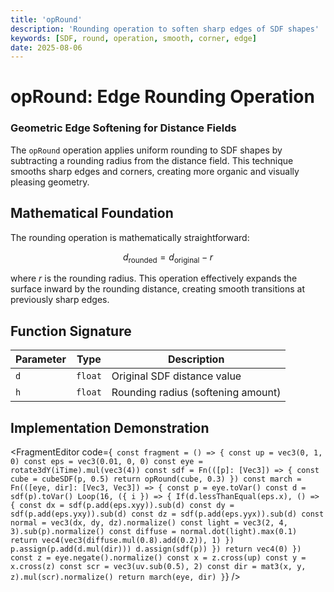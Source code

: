 ```yaml
---
title: 'opRound'
description: 'Rounding operation to soften sharp edges of SDF shapes'
keywords: [SDF, round, operation, smooth, corner, edge]
date: 2025-08-06
---
```



# opRound: Edge Rounding Operation

### Geometric Edge Softening for Distance Fields

The `opRound` operation applies uniform rounding to SDF shapes by subtracting a rounding radius from the distance field. This technique smooths sharp edges and corners, creating more organic and visually pleasing geometry.

## Mathematical Foundation

The rounding operation is mathematically straightforward:

$$
d_{\text{rounded}} = d_{\text{original}} - r
$$

where $r$ is the rounding radius. This operation effectively expands the surface inward by the rounding distance, creating smooth transitions at previously sharp edges.

## Function Signature

| Parameter | Type    | Description                        |
| --------- | ------- | ---------------------------------- |
| `d`       | `float` | Original SDF distance value        |
| `h`       | `float` | Rounding radius (softening amount) |

## Implementation Demonstration

<FragmentEditor
        code={`
const fragment = () => {
        const up = vec3(0, 1, 0)
        const eps = vec3(0.01, 0, 0)
        const eye = rotate3dY(iTime).mul(vec3(4))
        const sdf = Fn(([p]: [Vec3]) => {
                const cube = cubeSDF(p, 0.5)
                return opRound(cube, 0.3)
        })
        const march = Fn(([eye, dir]: [Vec3, Vec3]) => {
                const p = eye.toVar()
                const d = sdf(p).toVar()
                Loop(16, ({ i }) => {
                        If(d.lessThanEqual(eps.x), () => {
                                const dx = sdf(p.add(eps.xyy)).sub(d)
                                const dy = sdf(p.add(eps.yxy)).sub(d)
                                const dz = sdf(p.add(eps.yyx)).sub(d)
                                const normal = vec3(dx, dy, dz).normalize()
                                const light = vec3(2, 4, 3).sub(p).normalize()
                                const diffuse = normal.dot(light).max(0.1)
                                return vec4(vec3(diffuse.mul(0.8).add(0.2)), 1)
                        })
                        p.assign(p.add(d.mul(dir)))
                        d.assign(sdf(p))
                })
                return vec4(0)
        })
        const z = eye.negate().normalize()
        const x = z.cross(up)
        const y = x.cross(z)
        const scr = vec3(uv.sub(0.5), 2)
        const dir = mat3(x, y, z).mul(scr).normalize()
        return march(eye, dir)
}`}
/>
